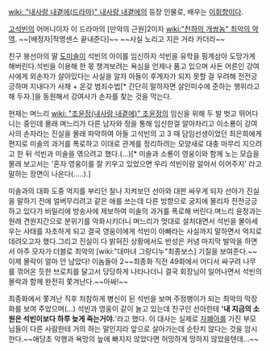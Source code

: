 [[wiki: "내사랑 내곁에(드라마)" 내사랑 내곁에]]의 등장 인물로, 배우는 [[이휘향]]이다.

[[고석빈]]의 어머니이자 이 드라마의 [만악의 근원]2이자 [[wiki:"천하의 개쌍놈" 최악의 악역]]. ~~[배정자|작명센스 끝내준다]~~ ~~사실 노리고 지은 거라 카더라~~

친구 봉선아의 딸 [[도미솔]]이 석빈의 아이를 임신하자 석빈을 유학을 핑계삼아 도망가게 해버린다.석빈을 이용해 한 몫 챙겨보려는 욕심을 언제나 품고 있으며 사돈 어른인 강여사에게 외손자가 살아있다는 사실을 알자 아들이 후계자가 되지 못할 걸 우려해 전전긍긍하며 지내다가 사채 + 온갖 범죄수법[* 간단히 말하자면 살인미수에 준하는 행위라고 해 두자.]을 동원해서 강여사가 손자를 찾는 것을 막는다.

현재는 며느리 [[wiki: "조윤정(내사랑 내곁에)" 조윤정]]의 임신을 위해 두 발 벗고 뛰어다니는 중인데 몰래 며느리가 다른 남자와 정을 통해 임신한걸 알아차리고 이소룡이 강여사의 손자라는 진실을 몰래 파악하여 아들 고석빈의 고 3 때 담임선생이었던 최은희에게 편지로 미솔의 과거를 폭로하고 이대로 관계를 정리하려는 모양새로 대충 마무리 지으려고 한 뒤 석빈과 미솔을 엮으려고 했다.(...)[* 미솔과 소룡이 영웅이와 함께 노는 모습을 몰래 보고서는 '혼자 영웅이를 잘 키우고 있었으면 우리 석빈이랑 알아서 이어주지' 라고 말하는 장면이 나온다(.....).]

미솔과의 대화 도중 억지를 부리던 찰나 지켜보던 선아와 대판 싸우게 되자 선아가 진실을 말하기 전에 얼버무리려고 같은 애를 쓰는데 다른 방향으로 궁지에 몰리자 전전긍긍하고 있다가 비밀리에 방송사에 제보하여 미솔의 과거를 폭로해 버린다.며느리 윤정과는 원래 견원지간으로 분위기를 악화시키더니 며느리가 멋대로 설처대면서 석빈을 몰아세우는 사태를 자초하게 되고 결국 영웅이에게 석빈이 아빠라는 사실까지 말하면서 억지로 데려오고자 했다.그리고 진실이 다 밝혀진 상황에서도 반성은 커녕 마지막 발악을 하면서 아주 모자가 더블로 최악의 [wiki:"대마녀 그랑디누"최종보스] 기질을 보여준다.~~이제 몰락이 얼마 안 남았다! 이놈들아 2~~최종화 직전 49화에서 어디서 싸구려 나무를 꺾어온 듯한 브로치를 달고서 당당하게 나타나더니 결국 회장님이 일어나면서 석빈의 몰락과 함께 완전히 쫓겨난다.~~아싸!~~

최종화에서 쫓겨난 직후 처참하게 병신이 된 석빈을 보며 주정뱅이가 되는 최악의 막장화를 보여 주었으며(...) 석빈과 영웅이 같이 놀고 있는데 친구인 선아한테 ''''내 지금의 소원은 석빈이보다 하루 늦게 죽는거야.''''라고 했다. 이 대사는 실제로 [[자폐아]]를 가진 부모님들이 다른 사람한테 거의 하는 말인지라 앞으로 살아가는데 순탄치 않다는 것을 암시한다.~~애당초 악행과 욕망의 늪에 빠지지 않았다면 허망하게 망하지 않았을텐데...~~
